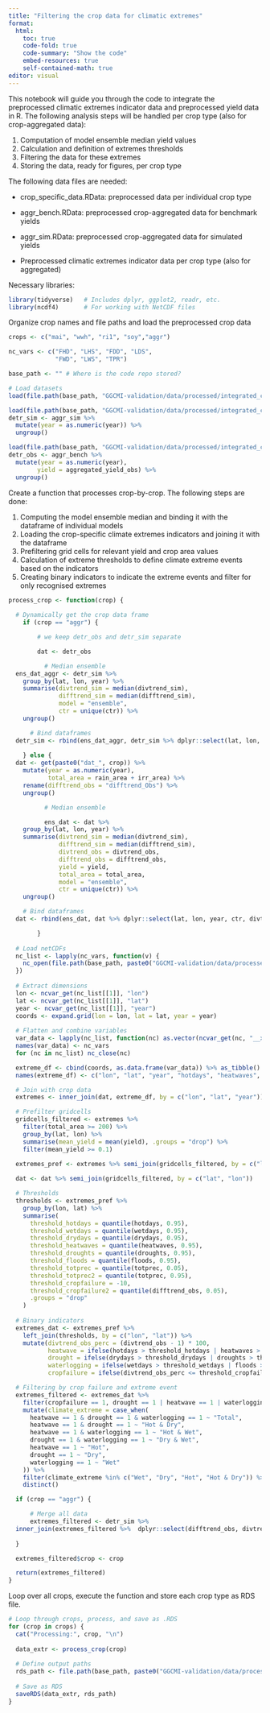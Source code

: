 ```yaml
---
title: "Filtering the crop data for climatic extremes"
format: 
  html: 
    toc: true
    code-fold: true
    code-summary: "Show the code"
    embed-resources: true
    self-contained-math: true
editor: visual
---
```


::: {.callout-note title="Overview" icon="false"}
This notebook will guide you through the code to integrate the preprocessed climatic extremes indicator data and preprocessed yield data in R. The following analysis steps will be handled per crop type (also for crop-aggregated data):

1.  Computation of model ensemble median yield values
2.  Calculation and definition of extremes thresholds
3.  Filtering the data for these extremes
4.  Storing the data, ready for figures, per crop type

The following data files are needed:

-   crop_specific_data.RData: preprocessed data per individual crop type

-   aggr_bench.RData: preprocessed crop-aggregated data for benchmark yields

-   aggr_sim.RData: preprocessed crop-aggregated data for simulated yields

-   Preprocessed climatic extremes indicator data per crop type (also for aggregated)
:::

Necessary libraries:

```r
library(tidyverse)   # Includes dplyr, ggplot2, readr, etc.
library(ncdf4)       # For working with NetCDF files
```

Organize crop names and file paths and load the preprocessed crop data

```r
crops <- c("mai", "wwh", "ri1", "soy","aggr")

nc_vars <- c("FHD", "LHS", "FDD", "LDS", 
             "FWD", "LWS", "TPR")

base_path <- "" # Where is the code repo stored?

# Load datasets
load(file.path(base_path, "GGCMI-validation/data/processed/integrated_cropdata/crop_specific_data.RData"))

load(file.path(base_path, "GGCMI-validation/data/processed/integrated_cropdata/aggr_sim.RData"))
detr_sim <- aggr_sim %>% 
  mutate(year = as.numeric(year)) %>% 
  ungroup()

load(file.path(base_path, "GGCMI-validation/data/processed/integrated_cropdata/aggr_bench.RData"))
detr_obs <- aggr_bench %>% 
  mutate(year = as.numeric(year),
        yield = aggregated_yield_obs) %>% 
  ungroup() 

```

Create a function that processes crop-by-crop. The following steps are done:

1.  Computing the model ensemble median and binding it with the dataframe of individual models
2.  Loading the crop-specific climate extremes indicators and joining it with the dataframe
3.  Prefiltering grid cells for relevant yield and crop area values
4.  Calculation of extreme thresholds to define climate extreme events based on the indicators
5.  Creating binary indicators to indicate the extreme events and filter for only recognised extremes

```r
process_crop <- function(crop) {
    
  # Dynamically get the crop data frame
    if (crop == "aggr") {

        # we keep detr_obs and detr_sim separate

        dat <- detr_obs 

          # Median ensemble
  ens_dat_aggr <- detr_sim %>% 
    group_by(lat, lon, year) %>% 
    summarise(divtrend_sim = median(divtrend_sim),
              difftrend_sim = median(difftrend_sim),
              model = "ensemble",
              ctr = unique(ctr)) %>% 
    ungroup()

      # Bind dataframes
  detr_sim <- rbind(ens_dat_aggr, detr_sim %>% dplyr::select(lat, lon, year, ctr, divtrend_sim, difftrend_sim, model))
        
    } else {
  dat <- get(paste0("dat_", crop)) %>% 
    mutate(year = as.numeric(year),
           total_area = rain_area + irr_area) %>% 
    rename(difftrend_obs = "difftrend_Obs") %>% 
    ungroup()

          # Median ensemble

          ens_dat <- dat %>% 
    group_by(lat, lon, year) %>% 
    summarise(divtrend_sim = median(divtrend_sim),
              difftrend_sim = median(difftrend_sim),
              divtrend_obs = divtrend_obs,
              difftrend_obs = difftrend_obs,
              yield = yield,
              total_area = total_area,
              model = "ensemble",
              ctr = unique(ctr)) %>% 
    ungroup()

    # Bind dataframes
  dat <- rbind(ens_dat, dat %>% dplyr::select(lat, lon, year, ctr, divtrend_sim, difftrend_sim, difftrend_obs, divtrend_obs, model, yield, total_area))

        }
  
  # Load netCDFs
  nc_list <- lapply(nc_vars, function(v) {
    nc_open(file.path(base_path, paste0("GGCMI-validation/data/processed/extremes_indicators/", v, "_", crop, ".nc")))
  })
  
  # Extract dimensions
  lon <- ncvar_get(nc_list[[1]], "lon")
  lat <- ncvar_get(nc_list[[1]], "lat")
  year <- ncvar_get(nc_list[[1]], "year")
  coords <- expand.grid(lon = lon, lat = lat, year = year)
  
  # Flatten and combine variables
  var_data <- lapply(nc_list, function(nc) as.vector(ncvar_get(nc, "__xarray_dataarray_variable__")))
  names(var_data) <- nc_vars
  for (nc in nc_list) nc_close(nc)

  extreme_df <- cbind(coords, as.data.frame(var_data)) %>% as_tibble()
  names(extreme_df) <- c("lon", "lat", "year", "hotdays", "heatwaves", "drydays","droughts", "wetdays", "floods", "totprec")

  # Join with crop data
  extremes <- inner_join(dat, extreme_df, by = c("lon", "lat", "year"))

  # Prefilter gridcells
  gridcells_filtered <- extremes %>% 
    filter(total_area >= 200) %>% 
    group_by(lat, lon) %>% 
    summarise(mean_yield = mean(yield), .groups = "drop") %>% 
    filter(mean_yield >= 0.1)

  extremes_pref <- extremes %>% semi_join(gridcells_filtered, by = c("lat", "lon"))
 
  dat <- dat %>% semi_join(gridcells_filtered, by = c("lat", "lon"))

  # Thresholds
  thresholds <- extremes_pref %>%
    group_by(lon, lat) %>%
    summarise(
      threshold_hotdays = quantile(hotdays, 0.95),
      threshold_wetdays = quantile(wetdays, 0.95),
      threshold_drydays = quantile(drydays, 0.95),
      threshold_heatwaves = quantile(heatwaves, 0.95),
      threshold_droughts = quantile(droughts, 0.95),
      threshold_floods = quantile(floods, 0.95),
      threshold_totprec = quantile(totprec, 0.05),
      threshold_totprec2 = quantile(totprec, 0.95),
      threshold_cropfailure = -10,
      threshold_cropfailure2 = quantile(difftrend_obs, 0.05),
      .groups = "drop"
    )
  
  # Binary indicators
  extremes_dat <- extremes_pref %>%
    left_join(thresholds, by = c("lon", "lat")) %>%
    mutate(divtrend_obs_perc = (divtrend_obs - 1) * 100,
           heatwave = ifelse(hotdays > threshold_hotdays | heatwaves > threshold_heatwaves, 1, 0),
           drought = ifelse(drydays > threshold_drydays | droughts > threshold_droughts | totprec < threshold_totprec, 1, 0),
           waterlogging = ifelse(wetdays > threshold_wetdays | floods > threshold_floods | totprec > threshold_totprec2, 1, 0),
           cropfailure = ifelse(divtrend_obs_perc <= threshold_cropfailure & difftrend_obs < 0, 1, 0)) 

  # Filtering by crop failure and extreme event
  extremes_filtered <- extremes_dat %>% 
    filter(cropfailure == 1, drought == 1 | heatwave == 1 | waterlogging == 1) %>% 
    mutate(climate_extreme = case_when(
      heatwave == 1 & drought == 1 & waterlogging == 1 ~ "Total",
      heatwave == 1 & drought == 1 ~ "Hot & Dry",
      heatwave == 1 & waterlogging == 1 ~ "Hot & Wet",
      drought == 1 & waterlogging == 1 ~ "Dry & Wet",
      heatwave == 1 ~ "Hot",
      drought == 1 ~ "Dry",
      waterlogging == 1 ~ "Wet"
    )) %>%
    filter(climate_extreme %in% c("Wet", "Dry", "Hot", "Hot & Dry")) %>% 
    distinct()

  if (crop == "aggr") {

      # Merge all data
      extremes_filtered <- detr_sim %>% 
  inner_join(extremes_filtered %>%  dplyr::select(difftrend_obs, divtrend_obs_perc, divtrend_obs, aggregated_yield_obs, climate_extreme, lat, lon, year, model) %>%  distinct(), by = c("lat", "lon", "year", "model"))
      
  }

  extremes_filtered$crop <- crop

  return(extremes_filtered)
}
```

Loop over all crops, execute the function and store each crop type as RDS file.

```r
# Loop through crops, process, and save as .RDS
for (crop in crops) {
  cat("Processing:", crop, "\n")
  
  data_extr <- process_crop(crop)
  
  # Define output paths
  rds_path <- file.path(base_path, paste0("GGCMI-validation/data/processed/extremes_", crop, ".RDS"))
  
  # Save as RDS
  saveRDS(data_extr, rds_path)
}

```